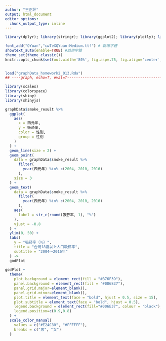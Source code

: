 ```yaml
---
author: "王正評"
output: html_document
editor_options: 
  chunk_output_type: inline
---
```


```r


library(dplyr); library(stringr); library(ggplot2); library(plotly); library(lubridate); library(readr); library(tidyr); library(showtext); library(colorspace); library(magrittr)

font_add("QYuan","cwTeXQYuan-Medium.ttf") # 新增字體
showtext_auto(enable=TRUE) #啟用字體
theme_set(theme_classic())
knitr::opts_chunk$set(out.width='80%', fig.asp=.75, fig.align='center', fig.showtext=T)

 
load("graphData_homework2_013.Rda")
## ----graph, echo=T, eval=T-----------------------------------------------

library(scales)
library(colorspace)
library(shiny)
library(shinyjs)

graphData$smoke_result %>%
  ggplot(
    aes(
      x = 西元年, 
      y = 吸菸率, 
      color = 性別, 
      group = 性別
    )
  ) + 
  geom_line(size = 2) + 
  geom_point(
    data = graphData$smoke_result %>% 
      filter(
        year(西元年) %in% c(2004, 2010, 2016)
      ), 
    size = 3
  ) + 
  geom_text(
    data = graphData$smoke_result %>% 
      filter(
        year(西元年) %in% c(2004, 2010, 2016)
      ), 
    aes(
      label = str_c(round(吸菸率, 1), "%")
    ), 
    vjust = -0.8
  ) + 
  ylim(0, 50) + 
  labs(
    y = "吸菸率（％）", 
    title = "台灣18歲以上人口吸菸率", 
    subtitle = "2004～2016年"
  ) -> 
  godPlot
  
godPlot + 
  theme(
    plot.background = element_rect(fill = "#B76F39"), 
    panel.background = element_rect(fill = "#006E37"), 
    panel.grid.major=element_blank(), 
    panel.grid.minor=element_blank(),
    plot.title = element_text(face = "bold", hjust = 0.5, size = 15), 
    plot.subtitle = element_text(face = "bold", hjust = 0.5), 
    legend.background = element_rect(fill="#006E37", colour = "black"), 
    legend.position=c(0.9,0.8)
  ) + 
  scale_color_manual(
    values = c("#E24C80", "#FFFFFF"), 
    breaks = c("男", "女")
  )
  
```
 
